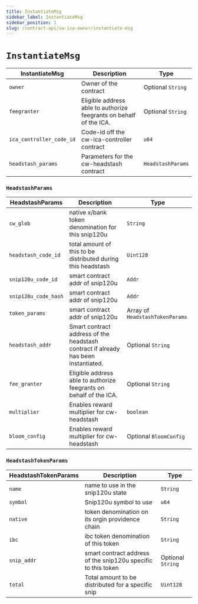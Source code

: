 ```yaml
---
title: InstantiateMsg
sidebar_label: InstantiateMsg
sidebar_position: 1
slug: /contract-api/cw-ica-owner/instantiate-msg
---
```


# `InstantiateMsg`

InstantiateMsg  | Description | Type |
--- | --- | --- | 
`owner` | Owner of the contract | Optional `String` |
`feegranter` | Eligible address able to authorize feegrants on behalf of the ICA. | Optional `String` |
`ica_controller_code_id` |Code-id off the cw-ica-controller contract | `u64` |
`headstash_params` | Parameters for the cw-headstash contract | `HeadstashParams` |

### `HeadstashParams`

HeadstashParams  | Description | Type |
--- | --- | --- | 
`cw_glob` | native x/bank token denomination for this snip120u | `String` |
`headstash_code_id` | total amount of this to be distributed during this headstash | `Uint128` |
`snip120u_code_id` | smart contract addr of snip120u | `Addr` |
`snip120u_code_hash` | smart contract addr of snip120u | `Addr` |
`token_params` | smart contract addr of snip120u | Array of  `HeadstashTokenParams` |
`headstash_addr` | Smart contract address of the headstash contract if already has been instantiated. | Optional `String`   |
`fee_granter` | Eligible address able to authorize feegrants on behalf of the ICA. | Optional `String`  |
`multiplier` |  Enables reward multiplier for cw-headstash | `boolean` |
`bloom_config` |  Enables reward multiplier for cw-headstash | Optional `BloomConfig` |

### `HeadstashTokenParams`

HeadstashTokenParams  | Description | Type |
--- | --- | --- | 
`name` | name to use in the snip120u state | `String` |
`symbol` | Snip120u symbol to use | `u64` |
`native` | token denomination on its orgin providence chain | `String` |
`ibc` | ibc token denomination of this token | `String` |
`snip_addr` | smart contract address of the snip120u specific to this token | Optional `String` |
`total` |  Total amount to be distributed for a specific snip | `Uint128` |